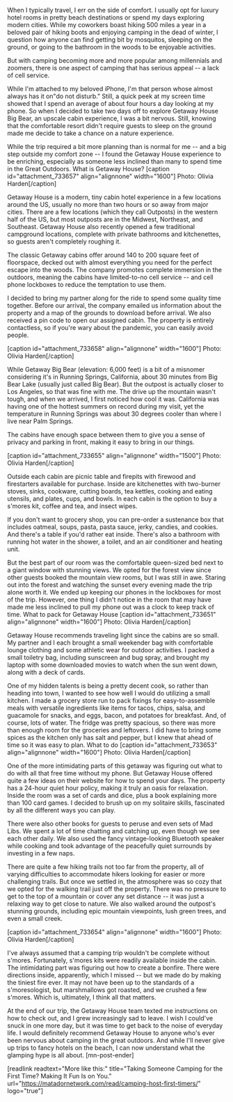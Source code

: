 When I typically travel, I err on the side of comfort. I usually opt for luxury hotel rooms in pretty beach destinations or spend my days exploring modern cities. While my coworkers boast hiking 500 miles a year in a beloved pair of hiking boots and enjoying camping in the dead of winter, I question how anyone can find getting bit by mosquitos, sleeping on the ground, or going to the bathroom in the woods to be enjoyable activities.

But with camping becoming more and more popular among millennials and zoomers, there is one aspect of camping that has serious appeal -- a lack of cell service.

While I'm attached to my beloved iPhone, I'm that person whose almost always has it on"do not disturb." Still, a quick peek at my screen time showed that I spend an average of about four hours a day looking at my phone. So when I decided to take two days off to explore Getaway House Big Bear, an upscale cabin experience, I was a bit nervous. Still, knowing that the comfortable resort didn't require guests to sleep on the ground made me decide to take a chance on a nature experience.

While the trip required a bit more planning than is normal for me -- and a big step outside my comfort zone -- I found the Getaway House experience to be enriching, especially as someone less inclined than many to spend time in the Great Outdoors.
What is Getaway House?
[caption id="attachment_733657" align="alignnone" width="1600"] Photo: Olivia Harden[/caption]

Getaway House is a modern, tiny cabin hotel experience in a few locations around the US, usually no more than two hours or so away from major cities. There are a few locations (which they call Outposts) in the western half of the US, but most outposts are in the Midwest, Northeast, and Southeast. Getaway House also recently opened a few traditional campground locations, complete with private bathrooms and kitchenettes, so guests aren't completely roughing it.

The classic Getaway cabins offer around 140 to 200 square feet of floorspace, decked out with almost everything you need for the perfect escape into the woods. The company promotes complete immersion in the outdoors, meaning the cabins have limited-to-no cell service -- and cell phone lockboxes to reduce the temptation to use them.

I decided to bring my partner along for the ride to spend some quality time together. Before our arrival, the company emailed us information about the property and a map of the grounds to download before arrival. We also received a pin code to open our assigned cabin. The property is entirely contactless, so if you're wary about the pandemic, you can easily avoid people.

[caption id="attachment_733658" align="alignnone" width="1600"] Photo: Olivia Harden[/caption]

While Getaway Big Bear (elevation: 6,000 feet) is a bit of a misnomer considering it's in Running Springs, California, about 30 minutes from Big Bear Lake (usually just called Big Bear). But the outpost is actually closer to Los Angeles, so that was fine with me. The drive up the mountain wasn't tough, and when we arrived, I first noticed how cool it was. California was having one of the hottest summers on record during my visit, yet the temperature in Running Springs was about 30 degrees cooler than where I live near Palm Springs.

The cabins have enough space between them to give you a sense of privacy and parking in front, making it easy to bring in our things.

[caption id="attachment_733655" align="alignnone" width="1500"] Photo: Olivia Harden[/caption]

Outside each cabin are picnic table and firepits with firewood and firestarters available for purchase. Inside are kitchenettes with two-burner stoves, sinks, cookware, cutting boards, tea kettles, cooking and eating utensils, and plates, cups, and bowls. In each cabin is the option to buy a s'mores kit, coffee and tea, and insect wipes.

If you don't want to grocery shop, you can pre-order a sustenance box that includes oatmeal, soups, pasta, pasta sauce, jerky, candies, and cookies. And there's a table if you'd rather eat inside. There's also a bathroom with running hot water in the shower, a toilet, and an air conditioner and heating unit.

But the best part of our room was the comfortable queen-sized bed next to a giant window with stunning views. We opted for the forest view since other guests booked the mountain view rooms, but I was still in awe. Staring out into the forest and watching the sunset every evening made the trip alone worth it. We ended up keeping our phones in the lockboxes for most of the trip. However, one thing I didn't notice in the room that may have made me less inclined to pull my phone out was a clock to keep track of time.
What to pack for Getaway House
[caption id="attachment_733651" align="alignnone" width="1600"] Photo: Olivia Harden[/caption]

Getaway House recommends traveling light since the cabins are so small. My partner and I each brought a small weekender bag with comfortable lounge clothing and some athletic wear for outdoor activities. I packed a small toiletry bag, including sunscreen and bug spray, and brought my laptop with some downloaded movies to watch when the sun went down, along with a deck of cards.

One of my hidden talents is being a pretty decent cook, so rather than heading into town, I wanted to see how well I would do utilizing a small kitchen. I made a grocery store run to pack fixings for easy-to-assemble meals with versatile ingredients like items for tacos, chips, salsa, and guacamole for snacks, and eggs, bacon, and potatoes for breakfast. And, of course, lots of water. The fridge was pretty spacious, so there was more than enough room for the groceries and leftovers. I did have to bring some spices as the kitchen only has salt and pepper, but I knew that ahead of time so it was easy to plan.
What to do
[caption id="attachment_733653" align="alignnone" width="1600"] Photo: Olivia Harden[/caption]

One of the more intimidating parts of this getaway was figuring out what to do with all that free time without my phone. But Getaway House offered quite a few ideas on their website for how to spend your days. The property has a 24-hour quiet hour policy, making it truly an oasis for relaxation. Inside the room was a set of cards and dice, plus a book explaining more than 100 card games. I decided to brush up on my solitaire skills, fascinated by all the different ways you can play.

There were also other books for guests to peruse and even sets of Mad Libs. We spent a lot of time chatting and catching up, even though we see each other daily. We also used the fancy vintage-looking Bluetooth speaker while cooking and took advantage of the peacefully quiet surrounds by investing in a few naps.

There are quite a few hiking trails not too far from the property, all of varying difficulties to accommodate hikers looking for easier or more challenging trails. But once we settled in, the atmosphere was so cozy that we opted for the walking trail just off the property. There was no pressure to get to the top of a mountain or cover any set distance -- it was just a relaxing way to get close to nature. We also walked around the outpost's stunning grounds, including epic mountain viewpoints, lush green trees, and even a small creek.

[caption id="attachment_733654" align="alignnone" width="1600"] Photo: Olivia Harden[/caption]

I've always assumed that a camping trip wouldn't be complete without s'mores. Fortunately, s'mores kits were readily available inside the cabin. The intimidating part was figuring out how to create a bonfire. There were directions inside, apparently, which I missed -- but we made do by making the tiniest fire ever. It may not have been up to the standards of a s'moresologist, but marshmallows got roasted, and we crushed a few s'mores. Which is, ultimately, I think all that matters.

At the end of our trip, the Getaway House team texted me instructions on how to check out, and I grew increasingly sad to leave. I wish I could've snuck in one more day, but it was time to get back to the noise of everyday life. I would definitely recommend Getaway House to anyone who's ever been nervous about camping in the great outdoors. And while I'll never give up trips to fancy hotels on the beach, I can now understand what the glamping hype is all about. [mn-post-ender]

[readlink readtext="More like this:" title="Taking Someone Camping for the First Time? Making It Fun Is on You." url="https://matadornetwork.com/read/camping-host-first-timers/" logo="true"]